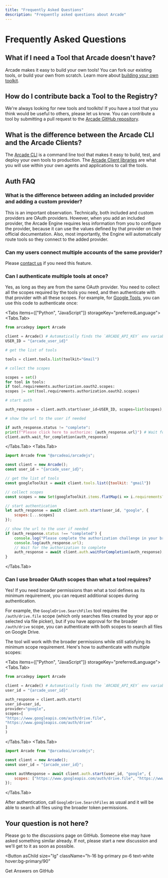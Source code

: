 ```yaml
---
title: "Frequently Asked Questions"
description: "Frequently asked questions about Arcade"
---
```



# Frequently Asked Questions

## What if I need a Tool that Arcade doesn't have?

Arcade makes it easy to build your own tools! You can fork our existing tools, or build your own from scratch. Learn more about [building your own toolkit](/home/build-tools/create-a-mcp-server).

## How do I contribute back a Tool to the Registry?

We're always looking for new tools and toolkits! If you have a tool that you think would be useful to others, please let us know. You can contribute a tool by submitting a pull request to the [Arcade GitHub repository](https://github.com/ArcadeAI/arcade-ai).

## What is the difference between the Arcade CLI and the Arcade Clients?

The [Arcade CLI](/home/arcade-cli) is a command line tool that makes it easy to build, test, and deploy your own tools to production. The [Arcade Client libraries](/home/arcade-clients) are what you will use within your own agents and applications to call the tools.

## Auth FAQ

### What is the difference between adding an included provider and adding a custom provider?

This is an important observation. Technically, both included and custom providers are OAuth providers. However, when you add an included provider, the Arcade Engine requires less information from you to configure the provider, because it can use the values defined by that provider on their official documentation. Also, most importantly, the Engine will automatically route tools so they connect to the added provider.

### Can my users connect multiple accounts of the same provider?

Please [contact us](mailto:support@arcade.dev) if you need this feature.

### Can I authenticate multiple tools at once?

Yes, as long as they are from the same OAuth provider. You need to collect all
the scopes required by the tools you need, and then authenticate with that
provider with all these scopes. For example, for [Google
Tools](/home/auth-providers/google), you can use this code to authenticate once:

<Tabs items={["Python", "JavaScript"]} storageKey="preferredLanguage">
<Tabs.Tab>
```python
from arcadepy import Arcade

client = Arcade() # Automatically finds the `ARCADE_API_KEY` env variable
USER_ID = "{arcade_user_id}"

# get the list of tools

tools = client.tools.list(toolkit="Gmail")

# collect the scopes

scopes = set()
for tool in tools:
if tool.requirements.authorization.oauth2.scopes:
scopes |= set(tool.requirements.authorization.oauth2.scopes)

# start auth

auth_response = client.auth.start(user_id=USER_ID, scopes=list(scopes), provider="google")

# show the url to the user if needed

if auth_response.status != "complete":
print(f"Please click here to authorize: {auth_response.url}") # Wait for the authorization to complete
client.auth.wait_for_completion(auth_response)

````
</Tabs.Tab>
<Tabs.Tab>
```js
import Arcade from "@arcadeai/arcadejs";

const client = new Arcade();
const user_id = "{arcade_user_id}";

// get the list of tools
const googleToolkit = await client.tools.list({toolkit: "gmail"})

// collect scopes
const scopes = new Set(googleToolkit.items.flatMap(i => i.requirements?.authorization?.oauth2?.scopes ?? []));

// start authentication
let auth_response = await client.auth.start(user_id, "google", {
    scopes:[...scopes]
});

// show the url to the user if needed
if (auth_response.status !== "completed") {
    console.log("Please complete the authorization challenge in your browser:");
    console.log(auth_response.url);
    // Wait for the authorization to complete
    auth_response = await client.auth.waitForCompletion(auth_response);
}
````

</Tabs.Tab>
</Tabs>

### Can I use broader OAuth scopes than what a tool requires?

Yes! If you need broader permissions than what a tool defines as its minimum requirement, you can request additional scopes during authentication.

For example, the `GoogleDrive.SearchFiles` tool requires the `/auth/drive.file` scope (which only searches files created by your app or selected via file picker), but if you have approval for the broader `/auth/drive` scope, you can authenticate with both scopes to search all files on Google Drive.

The tool will work with the broader permissions while still satisfying its minimum scope requirement. Here's how to authenticate with multiple scopes:

<Tabs items={["Python", "JavaScript"]} storageKey="preferredLanguage">
<Tabs.Tab>
```python
from arcadepy import Arcade

client = Arcade() # Automatically finds the `ARCADE_API_KEY` env variable
user_id = "{arcade_user_id}"

auth_response = client.auth.start(
user_id=user_id,
provider="google",
scopes=[
"https://www.googleapis.com/auth/drive.file",
"https://www.googleapis.com/auth/drive"
]
)

````
</Tabs.Tab>
<Tabs.Tab>
```javascript
import Arcade from "@arcadeai/arcadejs";

const client = new Arcade();
const user_id = "{arcade_user_id}";

const authResponse = await client.auth.start(user_id, "google", {
    scopes: ["https://www.googleapis.com/auth/drive.file", "https://www.googleapis.com/auth/drive"]
});
````

</Tabs.Tab>
</Tabs>

After authentication, call `GoogleDrive.SearchFiles` as usual and it will be able to search all files using the broader token permissions.

## Your question is not here?

Please go to the discussions page on GitHub. Someone else may have asked something similar already. If not, please start a new discussion and we'll get to it as soon as possible.

<Button
  asChild
  size="lg"
  className="h-16 bg-primary px-6 text-white hover:bg-primary/90"
>
  <Link href="https://github.com/ArcadeAI/arcade-ai/discussions">
    <MessagesSquare className="h-5 w-5" />
    <span className="pl-1 pb-1">Get Answers on GitHub</span>
  </Link>
</Button>
